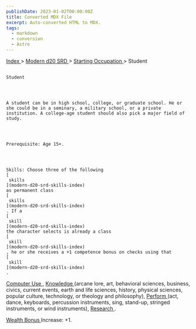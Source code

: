 ```yaml
---
publishDate: 2023-01-02T00:00:00Z
title: Converted MDX File
excerpt: Auto-converted HTML to MDX.
tags:
  - markdown
  - conversion
  - Astro
---
```







[
      Index
     ](-index)
     >
     [
      Modern d20 SRD
     ](modern-d20-srd-index)
     >
     [
      Starting Occupation
     ](modern-d20-srd-starting-occupation-index)
     > Student
    




## 
    Student
   



    A student can be in high school, college, or graduate school. He or she could be in a seminary, a military school, or a private institution. A college-age student should also pick a major field of study.
   



    Prerequisite: Age 15+.
   



    Skills: Choose three of the following
    [
     skills
    ](modern-d20-srd-skills-index)
    as permanent class
    [
     skills
    ](modern-d20-srd-skills-index)
    . If a
    [
     skill
    ](modern-d20-srd-skills-index)
    the character selects is already a class
    [
     skill
    ](modern-d20-srd-skills-index)
    , he or she receives a +1 competence bonus on checks using that
    [
     skill
    ](modern-d20-srd-skills-index)
    .
   



[
     Computer Use
    ](modern-d20-srd-skills-computer-use)
    ,
    [
     Knowledge
    ](modern-d20-srd-skills-knowledge)
    (arcane lore, art, behavioral sciences, business,
  civics, current events, earth and life sciences, history, physical sciences,
  popular culture, technology, or theology and philosophy),
    [
     Perform
    ](modern-d20-srd-skills-perform)
    (act, dance,
  keyboards, percussion instruments, sing, stand-up, stringed instruments, or
  wind instruments),
    [
     Research
    ](modern-d20-srd-skills-research)
    .
   



[
     Wealth Bonus
    ](modern-d20-srd-wealth-wealth-bonus)
    Increase: +1.
   






